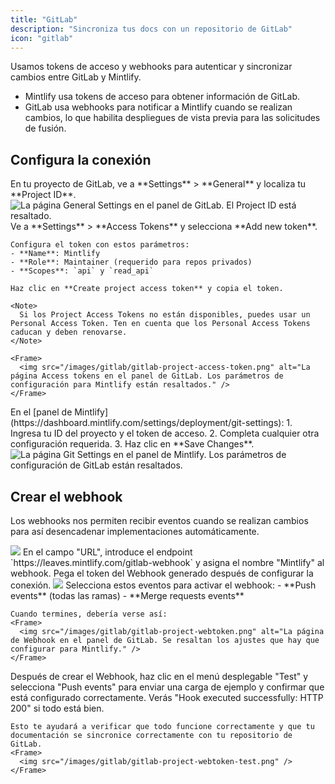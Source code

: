 ```yaml
---
title: "GitLab"
description: "Sincroniza tus docs con un repositorio de GitLab"
icon: "gitlab"
---
```


Usamos tokens de acceso y webhooks para autenticar y sincronizar cambios entre GitLab y Mintlify.

- Mintlify usa tokens de acceso para obtener información de GitLab.
- GitLab usa webhooks para notificar a Mintlify cuando se realizan cambios, lo que habilita despliegues de vista previa para las solicitudes de fusión.

## Configura la conexión

<Steps>
  <Step title="Busca tu ID del proyecto">
    En tu proyecto de GitLab, ve a **Settings** > **General** y localiza tu **Project ID**.
    <Frame>
      <img src="/images/gitlab/gitlab-project-id.png" alt="La página General Settings en el panel de GitLab. El Project ID está resaltado." />
    </Frame>
  </Step>
  <Step title="Genera un token de acceso">
    Ve a **Settings** > **Access Tokens** y selecciona **Add new token**.
    
    Configura el token con estos parámetros:
    - **Name**: Mintlify
    - **Role**: Maintainer (requerido para repos privados)
    - **Scopes**: `api` y `read_api`
    
    Haz clic en **Create project access token** y copia el token.

    <Note>
      Si los Project Access Tokens no están disponibles, puedes usar un Personal Access Token. Ten en cuenta que los Personal Access Tokens caducan y deben renovarse.
    </Note>

    <Frame>
      <img src="/images/gitlab/gitlab-project-access-token.png" alt="La página Access tokens en el panel de GitLab. Los parámetros de configuración para Mintlify están resaltados." />
    </Frame>

  </Step>
  <Step title="Configura la conexión">
    En el [panel de Mintlify](https://dashboard.mintlify.com/settings/deployment/git-settings):
    1. Ingresa tu ID del proyecto y el token de acceso.
    2. Completa cualquier otra configuración requerida.
    3. Haz clic en **Save Changes**.
    <Frame>
      <img src="/images/gitlab/gitlab-config.png" alt="La página Git Settings en el panel de Mintlify. Los parámetros de configuración de GitLab están resaltados." />
    </Frame>
  </Step>
</Steps>

## Crear el webhook

Los webhooks nos permiten recibir eventos cuando se realizan cambios para así
desencadenar implementaciones automáticamente.

<Steps>
  <Step title="Ve a Settings > Webhooks y haz clic en 'Add new Webhook'">
    <Frame>
      <img src="/images/gitlab/gitlab-webhook.png" />
    </Frame>
  </Step>
  <Step title="Configura la URL y el webhook">
    En el campo "URL", introduce el endpoint `https://leaves.mintlify.com/gitlab-webhook` y asigna el nombre "Mintlify" al webhook.

  </Step>
  <Step title="Pega el token">
    Pega el token del Webhook generado después de configurar la conexión.
    <Frame>
      <img src="/images/gitlab/gitlab-show-webtoken.png" />
    </Frame>
  </Step>
  <Step title="Selecciona eventos">
    Selecciona estos eventos para activar el webhook:
    - **Push events** (todas las ramas)
    - **Merge requests events**
      
    Cuando termines, debería verse así:
    <Frame>
      <img src="/images/gitlab/gitlab-project-webtoken.png" alt="La página de Webhook en el panel de GitLab. Se resaltan los ajustes que hay que configurar para Mintlify." />
    </Frame>
  </Step>
  <Step title="Prueba el Webhook">
    Después de crear el Webhook, haz clic en el menú desplegable "Test" y selecciona "Push events" para enviar una carga de ejemplo y confirmar que está configurado correctamente. Verás "Hook executed successfully: HTTP 200" si todo está bien.

    Esto te ayudará a verificar que todo funcione correctamente y que tu documentación se sincronice correctamente con tu repositorio de GitLab.
    <Frame>
      <img src="/images/gitlab/gitlab-project-webtoken-test.png" />
    </Frame>

  </Step>
</Steps>